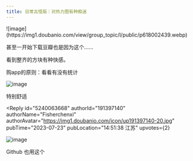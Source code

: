 ```yaml
---
title: 日常古怪版｜对热力图有种痴迷
---
```



<Forum groupName="古怪问题研究中心" groupUrl="https://www.douban.com/group/philosophasters/" archivedAt="2025-05-16T14:26:50.910Z">
  <Post
    id="292022883"
    title="日常古怪版｜对热力图有种痴迷"
    url="https://www.douban.com/group/topic/292022883/?_spm_id=MjE0OTE2Mzk1"
    pubTime="2023-07-23"
    highlightUserId="191397140"
  >
![image](https://img1.doubanio.com/view/group_topic/l/public/p618002439.webp)

甚至一开始下载豆瓣也是因为这个......

看到整齐的方块有种快感。

购app的原则：看看有没有统计

![image](https://img1.doubanio.com/view/group_topic/l/public/p618002438.webp)

特别舒适

<Reply
  id="5240063668"
  authorId="191397140"
  authorName="Fisherchenxi"
  authorAvatar="https://img1.doubanio.com/icon/up191397140-20.jpg"
  pubTime="2023-07-23"
  pubLocation="14:51:38 江苏"
  upvotes={2}
>
![image](https://img1.doubanio.com/view/richtext/large/public/p577238689.jpg)

Github 也用这个
</Reply>
  </Post>
</Forum>
